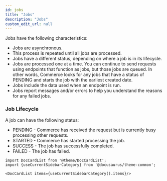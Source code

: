```yaml
---
id: jobs
title: "Jobs"
description: "Jobs"
custom_edit_url: null
---
```





Jobs have the following characteristics:

  - Jobs are asynchronous.
  - This process is repeated until all jobs are processed.
  - Jobs have a different status, depending on where a job is in its lifecycle.
  - Jobs are processed one at a time. You can continue to send requests using endpoints that function as jobs, but those jobs are queued. In other words, Commerce looks for any jobs that have a status of PENDING and starts the job with the earliest created date.
  - Jobs include the data used when an endpoint is run.
  - Jobs report messages and/or errors to help you understand the reasons for any failed jobs.
    
### Job Lifecycle
    
A job can have the following status:

- PENDING - Commerce has received the request but is currently busy processing other requests.
- STARTED - Commerce has started processing the job.
- SUCCESS - The job has successfully completed.
- FAILED - The job has failed.




```mdx-code-block
import DocCardList from '@theme/DocCardList';
import {useCurrentSidebarCategory} from '@docusaurus/theme-common';

<DocCardList items={useCurrentSidebarCategory().items}/>
```
      